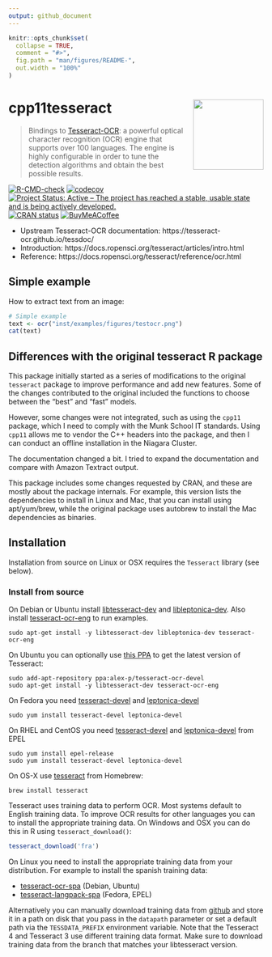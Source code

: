 ```yaml
---
output: github_document
---
```


<!-- README.md is generated from README.Rmd. Please edit that file -->

```r
knitr::opts_chunk$set(
  collapse = TRUE,
  comment = "#>",
  fig.path = "man/figures/README-",
  out.width = "100%"
)
```

# cpp11tesseract <img src="man/figures/logo.svg" align="right" height="139" alt="" />

> Bindings to [Tesseract-OCR](https://opensource.google/projects/tesseract): 
  a powerful optical character recognition (OCR) engine that supports over 100 languages.
  The engine is highly configurable in order to tune the detection algorithms and
  obtain the best possible results.

[![R-CMD-check](https://github.com/pachadotdev/cpp11tesseract/actions/workflows/R-CMD-check.yaml/badge.svg)](https://github.com/pachadotdev/cpp11tesseract/actions/workflows/R-CMD-check.yaml)
[![codecov](https://codecov.io/gh/pachadotdev/cpp11tesseract/graph/badge.svg?token=mWfiUCgfNu)](https://app.codecov.io/gh/pachadotdev/cpp11tesseract)
[![Project Status: Active – The project has reached a stable, usable state and is being actively developed.](https://www.repostatus.org/badges/latest/active.svg)](http://www.repostatus.org/#active)
[![CRAN status](https://www.r-pkg.org/badges/version/cpp11tesseract)](https://CRAN.R-project.org/package=cpp11tesseract)
[![BuyMeACoffee](https://raw.githubusercontent.com/pachadotdev/buymeacoffee-badges/main/bmc-donate-white.svg)](https://buymeacoffee.com/pacha)

 - Upstream Tesseract-OCR documentation: https://tesseract-ocr.github.io/tessdoc/
 - Introduction: https://docs.ropensci.org/tesseract/articles/intro.html
 - Reference: https://docs.ropensci.org/tesseract/reference/ocr.html

## Simple example

How to extract text from an image:

```r
# Simple example
text <- ocr("inst/examples/figures/testocr.png")
cat(text)
```

## Differences with the original tesseract R package

This package initially started as a series of modifications to the original `tesseract` package to improve
performance and add new features. Some of the changes contributed to the original included the functions
to choose between the "best" and "fast" models.

However, some changes were not integrated, such as using the `cpp11` package, which I need to comply with the
Munk School IT standards. Using `cpp11` allows me to vendor the C++ headers into the package, and then I can
conduct an offline installation in the Niagara Cluster.

The documentation changed a bit. I tried to expand the documentation and compare with Amazon Textract output.

This package includes some changes requested by CRAN, and these are mostly about the package
internals. For example, this version lists the dependencies to install in Linux and Mac, that you can install
using apt/yum/brew, while the original package uses autobrew to install the Mac dependencies as binaries.

## Installation

Installation from source on Linux or OSX requires the `Tesseract` library (see below).

### Install from source

On Debian or Ubuntu install [libtesseract-dev](https://packages.debian.org/testing/libtesseract-dev) and
[libleptonica-dev](https://packages.debian.org/testing/libleptonica-dev). Also install [tesseract-ocr-eng](https://packages.debian.org/testing/tesseract-ocr-eng) to run examples.

```
sudo apt-get install -y libtesseract-dev libleptonica-dev tesseract-ocr-eng
```

On Ubuntu you can optionally use [this PPA](https://launchpad.net/~alex-p/+archive/ubuntu/tesseract-ocr-devel) to get the latest version of Tesseract:

```
sudo add-apt-repository ppa:alex-p/tesseract-ocr-devel
sudo apt-get install -y libtesseract-dev tesseract-ocr-eng
```

On Fedora you need [tesseract-devel](https://src.fedoraproject.org/rpms/tesseract) and
[leptonica-devel](https://src.fedoraproject.org/rpms/leptonica)

```
sudo yum install tesseract-devel leptonica-devel
````

On RHEL and CentOS you need [tesseract-devel](https://src.fedoraproject.org/rpms/tesseract) and
[leptonica-devel](https://src.fedoraproject.org/rpms/leptonica) from EPEL

```
sudo yum install epel-release
sudo yum install tesseract-devel leptonica-devel
````

On OS-X use [tesseract](https://github.com/Homebrew/homebrew-core/blob/master/Formula/tesseract.rb) from Homebrew:

```
brew install tesseract
```

Tesseract uses training data to perform OCR. Most systems default to English
training data. To improve OCR results for other languages you can to install the
appropriate training data. On Windows and OSX you can do this in R using 
`tesseract_download()`:

```r
tesseract_download('fra')
```

On Linux you need to install the appropriate training data from your distribution. 
For example to install the spanish training data:

  - [tesseract-ocr-spa](https://packages.debian.org/testing/tesseract-ocr-spa) (Debian, Ubuntu)
  - [tesseract-langpack-spa](https://src.fedoraproject.org/rpms/tesseract-langpack) (Fedora, EPEL)

Alternatively you can manually download training data from [github](https://github.com/tesseract-ocr/tessdata)
and store it in a path on disk that you pass in the `datapath` parameter or set a default path via the
`TESSDATA_PREFIX` environment variable. Note that the Tesseract 4 and Tesseract 3 use different 
training data format. Make sure to download training data from the branch that matches your libtesseract version.

